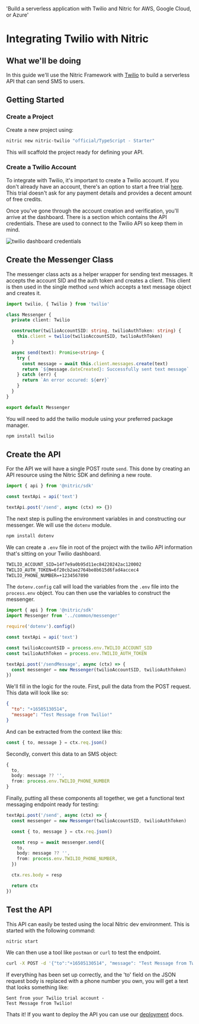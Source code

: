   'Build a serverless application with Twilio and Nitric for AWS, Google Cloud, or Azure'

# Integrating Twilio with Nitric

## What we'll be doing

In this guide we'll use the Nitric Framework with [Twilio](https://twilio.com) to build a serverless API that can send SMS to users.

## Getting Started

### Create a Project

Create a new project using:

```bash
nitric new nitric-twilio "official/TypeScript - Starter"
```

This will scaffold the project ready for defining your API.

### Create a Twilio Account

To integrate with Twilio, it's important to create a Twilio account. If you don't already have an account, there's an option to start a free trial [here](https://www.twilio.com/try-twilio). This trial doesn't ask for any payment details and provides a decent amount of free credits.

Once you've gone through the account creation and verification, you'll arrive at the dashboard. There is a section which contains the API credentials. These are used to connect to the Twilio API so keep them in mind.

![twilio dashboard credentials](/docs/images/guides/twilio/twilio-credentials.png)

## Create the Messenger Class

The messenger class acts as a helper wrapper for sending text messages. It accepts the account SID and the auth token and creates a client. This client is then used in the single method `send` which accepts a text message object and creates it.

```typescript {{ label: "common/messenger.ts" }}
import twilio, { Twilio } from 'twilio'

class Messenger {
  private client: Twilio

  constructor(twilioAccountSID: string, twilioAuthToken: string) {
    this.client = twilio(twilioAccountSID, twilioAuthToken)
  }

  async send(text): Promise<string> {
    try {
      const message = await this.client.messages.create(text)
      return `${message.dateCreated}: Successfully sent text message`
    } catch (err) {
      return `An error occured: ${err}`
    }
  }
}

export default Messenger
```

You will need to add the twilio module using your preferred package manager.

```bash
npm install twilio
```

## Create the API

For the API we will have a single POST route `send`. This done by creating an API resource using the Nitric SDK and defining a new route.

```typescript {{ label: "services/text.ts" }}
import { api } from '@nitric/sdk'

const textApi = api('text')

textApi.post('/send', async (ctx) => {})
```

The next step is pulling the environment variables in and constructing our messenger. We will use the `dotenv` module.

```bash
npm install dotenv
```

We can create a `.env` file in root of the project with the twilio API information that's sitting on your Twilio dashboard.

```txt
TWILIO_ACCOUNT_SID=14f7e9a0b95d11ec84220242ac120002
TWILIO_AUTH_TOKEN=6f20cb2ae2764be8b615d6fad4accec4
TWILIO_PHONE_NUMBER=+1234567890
```

The `dotenv.config` call will load the variables from the `.env` file into the `process.env` object. You can then use the variables to construct the messenger.

```typescript {{ label: "services/text.ts" }}
import { api } from '@nitric/sdk'
import Messenger from '../common/messenger'

require('dotenv').config()

const textApi = api('text')

const twilioAccountSID = process.env.TWILIO_ACCOUNT_SID
const twilioAuthToken = process.env.TWILIO_AUTH_TOKEN

textApi.post('/sendMessage', async (ctx) => {
  const messenger = new Messenger(twilioAccountSID, twilioAuthToken)
})
```

We'll fill in the logic for the route. First, pull the data from the POST request. This data will look like so:

```json
{
  "to": "+16505130514",
  "message": "Test Message from Twilio!"
}
```

And can be extracted from the context like this:

```typescript
const { to, message } = ctx.req.json()
```

Secondly, convert this data to an SMS object:

```typescript
{
  to,
  body: message ?? '',
  from: process.env.TWILIO_PHONE_NUMBER
}
```

Finally, putting all these components all together, we get a functional text messaging endpoint ready for testing:

```typescript {{ label: "services/text.ts" }}
textApi.post('/send', async (ctx) => {
  const messenger = new Messenger(twilioAccountSID, twilioAuthToken)

  const { to, message } = ctx.req.json()

  const resp = await messenger.send({
    to,
    body: message ?? '',
    from: process.env.TWILIO_PHONE_NUMBER,
  })

  ctx.res.body = resp

  return ctx
})
```

## Test the API

This API can easily be tested using the local Nitric dev environment. This is started with the following command:

```bash
nitric start
```

We can then use a tool like `postman` or `curl` to test the endpoint.

```bash
curl -X POST -d '{"to":"+16505130514", "message": "Test Message from Twilio!"}' http://localhost:4001/send
```

If everything has been set up correctly, and the 'to' field on the JSON request body is replaced with a phone number you own, you will get a text that looks something like:

```
Sent from your Twilio trial account -
Test Message from Twilio!
```

Thats it! If you want to deploy the API you can use our [deployment](/guides/getting-started/quickstart#deploying-the-app) docs.
